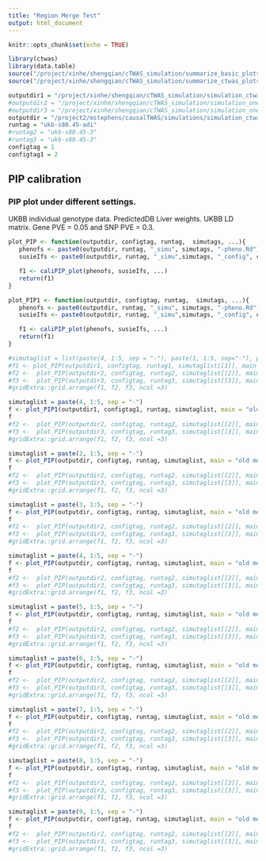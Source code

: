 ```yaml
---
title: "Region Merge Test"
output: html_document
---
```


```r
knitr::opts_chunk$set(echo = TRUE)
```

```r
library(ctwas)
library(data.table)
source("/project/xinhe/shengqian/cTWAS_simulation/summarize_basic_plots.R")
source("/project/xinhe/shengqian/cTWAS_simulation/summarize_ctwas_plots.R")

outputdir1 = "/project/xinhe/shengqian/cTWAS_simulation/simulation_ctwas_rss_20210416/"
#outputdir2 = "/project/xinhe/shengqian/cTWAS_simulation/simulation_one_tissue_oldmergeon/"
#outputdir3 = "/project/xinhe/shengqian/cTWAS_simulation/simulation_one_tissue_mergeoff/"
outputdir = "/project2/mstephens/causalTWAS/simulations/simulation_ctwas_rss_20210416/"
runtag = "ukb-s80.45-adi"
#runtag2 = "ukb-s80.45-3"
#runtag3 = "ukb-s80.45-3"
configtag = 1
configtag1 = 2
```

## PIP calibration
### PIP plot under different settings.
UKBB individual genotype data. PredictedDB Liver weights. UKBB LD matrix. Gene PVE = 0.05 and SNP PVE = 0.3. 


```r
plot_PIP <- function(outputdir, configtag, runtag,  simutags, ...){
   phenofs <- paste0(outputdir, runtag, "_simu", simutags, "-pheno.Rd")
   susieIfs <- paste0(outputdir, runtag, "_simu",simutags, "_config", configtag,".susieIrss.txt")

   f1 <- caliPIP_plot(phenofs, susieIfs, ...) 
   return(f1)
}
```

```r
plot_PIP1 <- function(outputdir, configtag, runtag,  simutags, ...){
   phenofs <- paste0(outputdir, runtag, "_simu", simutags, "-pheno.Rd")
   susieIfs <- paste0(outputdir, runtag, "_simu",simutags, "_config", configtag,"_LDR.susieIrss.txt")

   f1 <- caliPIP_plot(phenofs, susieIfs, ...) 
   return(f1)
}
```

```r
#simutaglist = list(paste(4, 1:5, sep = "-"), paste(1, 1:5, sep="-"), paste(1, 1:5, sep="-"))
#f1 <- plot_PIP(outputdir1, configtag, runtag1, simutaglist[[1]], main = "old merge off")
#f2 <-  plot_PIP(outputdir2, configtag, runtag2, simutaglist[[2]], main = "merge on")
#f3 <-  plot_PIP(outputdir3, configtag, runtag3, simutaglist[[3]], main = "new merge off")
#gridExtra::grid.arrange(f1, f2, f3, ncol =3)
```

```r
simutaglist = paste(4, 1:5, sep = "-")
f <- plot_PIP1(outputdir1, configtag1, runtag, simutaglist, main = "old merge off")
f
#f2 <-  plot_PIP(outputdir2, configtag, runtag2, simutaglist[[2]], main = "merge on")
#f3 <-  plot_PIP(outputdir3, configtag, runtag3, simutaglist[[3]], main = "new merge off")
#gridExtra::grid.arrange(f1, f2, f3, ncol =3)
```


```r
simutaglist = paste(2, 1:5, sep = "-")
f <- plot_PIP(outputdir, configtag, runtag, simutaglist, main = "old merge off")
f
#f2 <-  plot_PIP(outputdir2, configtag, runtag2, simutaglist[[2]], main = "merge on")
#f3 <-  plot_PIP(outputdir3, configtag, runtag3, simutaglist[[3]], main = "new merge off")
#gridExtra::grid.arrange(f1, f2, f3, ncol =3)
```

```r
simutaglist = paste(3, 1:5, sep = "-")
f <- plot_PIP(outputdir, configtag, runtag, simutaglist, main = "old merge off")
f
#f2 <-  plot_PIP(outputdir2, configtag, runtag2, simutaglist[[2]], main = "merge on")
#f3 <-  plot_PIP(outputdir3, configtag, runtag3, simutaglist[[3]], main = "new merge off")
#gridExtra::grid.arrange(f1, f2, f3, ncol =3)
```

```r
simutaglist = paste(4, 1:5, sep = "-")
f <- plot_PIP(outputdir, configtag, runtag, simutaglist, main = "old merge off")
f
#f2 <-  plot_PIP(outputdir2, configtag, runtag2, simutaglist[[2]], main = "merge on")
#f3 <-  plot_PIP(outputdir3, configtag, runtag3, simutaglist[[3]], main = "new merge off")
#gridExtra::grid.arrange(f1, f2, f3, ncol =3)
```

```r
simutaglist = paste(5, 1:5, sep = "-")
f <- plot_PIP(outputdir, configtag, runtag, simutaglist, main = "old merge off")
f
#f2 <-  plot_PIP(outputdir2, configtag, runtag2, simutaglist[[2]], main = "merge on")
#f3 <-  plot_PIP(outputdir3, configtag, runtag3, simutaglist[[3]], main = "new merge off")
#gridExtra::grid.arrange(f1, f2, f3, ncol =3)
```

```r
simutaglist = paste(6, 1:5, sep = "-")
f <- plot_PIP(outputdir, configtag, runtag, simutaglist, main = "old merge off")
f
#f2 <-  plot_PIP(outputdir2, configtag, runtag2, simutaglist[[2]], main = "merge on")
#f3 <-  plot_PIP(outputdir3, configtag, runtag3, simutaglist[[3]], main = "new merge off")
#gridExtra::grid.arrange(f1, f2, f3, ncol =3)
```

```r
simutaglist = paste(7, 1:5, sep = "-")
f <- plot_PIP(outputdir, configtag, runtag, simutaglist, main = "old merge off")
f
#f2 <-  plot_PIP(outputdir2, configtag, runtag2, simutaglist[[2]], main = "merge on")
#f3 <-  plot_PIP(outputdir3, configtag, runtag3, simutaglist[[3]], main = "new merge off")
#gridExtra::grid.arrange(f1, f2, f3, ncol =3)
```

```r
simutaglist = paste(8, 1:5, sep = "-")
f <- plot_PIP(outputdir, configtag, runtag, simutaglist, main = "old merge off")
f
#f2 <-  plot_PIP(outputdir2, configtag, runtag2, simutaglist[[2]], main = "merge on")
#f3 <-  plot_PIP(outputdir3, configtag, runtag3, simutaglist[[3]], main = "new merge off")
#gridExtra::grid.arrange(f1, f2, f3, ncol =3)
```

```r
simutaglist = paste(9, 1:5, sep = "-")
f <- plot_PIP(outputdir, configtag, runtag, simutaglist, main = "old merge off")
f
#f2 <-  plot_PIP(outputdir2, configtag, runtag2, simutaglist[[2]], main = "merge on")
#f3 <-  plot_PIP(outputdir3, configtag, runtag3, simutaglist[[3]], main = "new merge off")
#gridExtra::grid.arrange(f1, f2, f3, ncol =3)
```